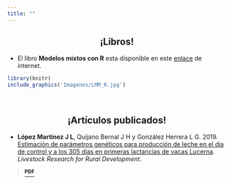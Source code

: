 ```yaml
---
title: ""
---
```


<center>
<h2>**¡Libros!**</h1>
</center>

<div class = "row">

<div class = "col-md-6">
  + El libro **Modelos mixtos con R** esta disponible en este [enlace](https://fhernanb.github.io/libro_modelos_mixtos/) de internet.

```r
library(knitr)
include_graphics('Imagenes/LMM_R.jpg')
```
</div>

<div class = "col-md-6">

</div>
</div>

<br>

<center>
<h2>**¡Artículos publicados!**</h1>
</center>

  + **López Martínez J L**, Quijano Bernal J H y González Herrera L G. 2019. [Estimación de parámetros genéticos para producción de leche en el día de control y a los 305 días en primeras lactancias de vacas Lucerna](http://www.lrrd.org/public-lrrd/proofs/lrrd3111/luggo31179.html). *
Livestock Research for Rural Development*.

> <i class="far fa-copy"></i>
<a href="Documentos/1er_articulo.pdf" class="download" title="PDF" target="_blank"> <sup>**PDF**

</div>
